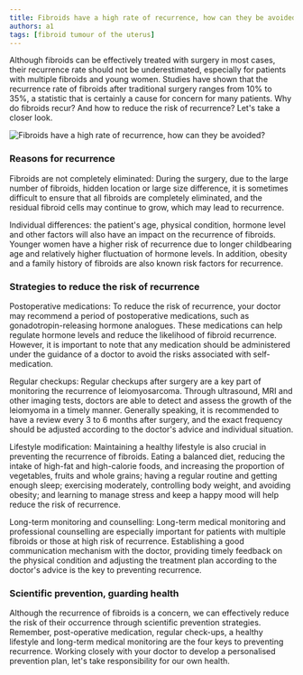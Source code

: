 ```yaml
---
title: Fibroids have a high rate of recurrence, how can they be avoided?
authors: a1
tags: [fibroid tumour of the uterus]
---
```


Although fibroids can be effectively treated with surgery in most cases, their recurrence rate should not be underestimated, especially for patients with multiple fibroids and young women. Studies have shown that the recurrence rate of fibroids after traditional surgery ranges from 10% to 35%, a statistic that is certainly a cause for concern for many patients. Why do fibroids recur? And how to reduce the risk of recurrence? Let's take a closer look.

<!--truncate-->

![Fibroids have a high rate of recurrence, how can they be avoided?](https://pic.ladysvoa.com/upload/2024916/KI6yiICN6Bma57VZXyuLi.jpeg)
### Reasons for recurrence

Fibroids are not completely eliminated: During the surgery, due to the large number of fibroids, hidden location or large size difference, it is sometimes difficult to ensure that all fibroids are completely eliminated, and the residual fibroid cells may continue to grow, which may lead to recurrence.

Individual differences: the patient's age, physical condition, hormone level and other factors will also have an impact on the recurrence of fibroids. Younger women have a higher risk of recurrence due to longer childbearing age and relatively higher fluctuation of hormone levels. In addition, obesity and a family history of fibroids are also known risk factors for recurrence.

### Strategies to reduce the risk of recurrence

Postoperative medications: To reduce the risk of recurrence, your doctor may recommend a period of postoperative medications, such as gonadotropin-releasing hormone analogues. These medications can help regulate hormone levels and reduce the likelihood of fibroid recurrence. However, it is important to note that any medication should be administered under the guidance of a doctor to avoid the risks associated with self-medication.

Regular checkups: Regular checkups after surgery are a key part of monitoring the recurrence of leiomyosarcoma. Through ultrasound, MRI and other imaging tests, doctors are able to detect and assess the growth of the leiomyoma in a timely manner. Generally speaking, it is recommended to have a review every 3 to 6 months after surgery, and the exact frequency should be adjusted according to the doctor's advice and individual situation.

Lifestyle modification: Maintaining a healthy lifestyle is also crucial in preventing the recurrence of fibroids. Eating a balanced diet, reducing the intake of high-fat and high-calorie foods, and increasing the proportion of vegetables, fruits and whole grains; having a regular routine and getting enough sleep; exercising moderately, controlling body weight, and avoiding obesity; and learning to manage stress and keep a happy mood will help reduce the risk of recurrence.

Long-term monitoring and counselling: Long-term medical monitoring and professional counselling are especially important for patients with multiple fibroids or those at high risk of recurrence. Establishing a good communication mechanism with the doctor, providing timely feedback on the physical condition and adjusting the treatment plan according to the doctor's advice is the key to preventing recurrence.

### Scientific prevention, guarding health

Although the recurrence of fibroids is a concern, we can effectively reduce the risk of their occurrence through scientific prevention strategies. Remember, post-operative medication, regular check-ups, a healthy lifestyle and long-term medical monitoring are the four keys to preventing recurrence. Working closely with your doctor to develop a personalised prevention plan, let's take responsibility for our own health.





<Utterances
  repo="lbykoo/docusaurus"
  issueTerm="url" 
  theme="github-light"
/>
